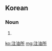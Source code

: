 ==Korean==
{{ko-hanjatab}}

===Noun===
{{ko-noun|hj|hangeul=주유소}}

# {{hanja form of|주유소|[[gas station]], [[petrol station]]}}

[[ko:注油所]]
[[mg:注油所]]